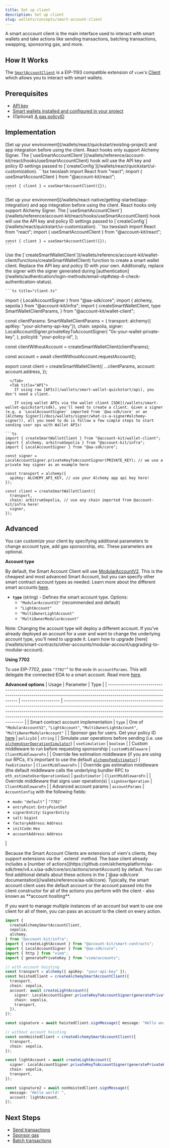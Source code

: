 ```yaml
---
title: Set up client
description: Set up client
slug: wallets/concepts/smart-account-client
---
```


A smart acccount client is the main interface used to interact with smart wallets and take actions like sending transactions, batching transactions, swapping, sponsoring gas, and more.

## How It Works

The [`SmartAccountClient`](https://github.com/alchemyplatform/aa-sdk/blob/main/aa-sdk/core/src/account/smartContractAccount.ts#L102-L128) is a EIP-1193 compatible extension of `viem`'s [Client](https://viem.sh/docs/clients/custom#build-your-own-client) which allows you to interact with smart wallets.

## Prerequisites

- [API key](https://dashboard.alchemy.com/apps)
- [Smart wallets installed and configured in your project](/wallets/pages/react/setup)
- (Optional) [A gas policyID](https://dashboard.alchemy.com/gas-manager/policy/create)

## Implementation

<Tabs>
  <Tab title="React">
    <Info>
      [Set up your environment](/wallets/react/quickstart/existing-project) and app integration before using the client. React hooks only support Alchemy Signer.
    </Info>
    The [`useSmartAccountClient`](/wallets/reference/account-kit/react/hooks/useSmartAccountClient) hook will use the API key and policy ID settings passed to [`createConfig`](/wallets/react/quickstart/ui-customization).
    ```tsx twoslash
    import React from "react";
    import { useSmartAccountClient } from "@account-kit/react";

    const { client } = useSmartAccountClient({});
    ```

  </Tab>
  <Tab title="React Native">
    <Info>
      [Set up your environment](/wallets/react-native/getting-started/app-integration) and app integration before using the client. React hooks only support Alchemy Signer.
    </Info>
    The [`useSmartAccountClient`](/wallets/reference/account-kit/react/hooks/useSmartAccountClient) hook will use the API key and policy ID settings passed to [`createConfig`](/wallets/react/quickstart/ui-customization).
    ```tsx twoslash
    import React from "react";
    import { useSmartAccountClient } from "@account-kit/react";

    const { client } = useSmartAccountClient({});
    ```

  </Tab>
  <Tab title="Javascript">
    Use the [`createSmartWalletClient`](/wallets/reference/account-kit/wallet-client/functions/createSmartWalletClient) function to create a smart wallet client. Replace the API key and policy ID with your own. Additionally, replace the signer with the signer generated during [authentication](/wallets/authentication/login-methods/email-otp#step-4-check-authentication-status).

    ```ts title="client.ts"

import { LocalAccountSigner } from "@aa-sdk/core";
import { alchemy, sepolia } from "@account-kit/infra";
import {
  createSmartWalletClient,
  type SmartWalletClientParams,
} from "@account-kit/wallet-client";

const clientParams: SmartWalletClientParams = {
transport: alchemy({ apiKey: "your-alchemy-api-key"}),
chain: sepolia,
signer: LocalAccountSigner.privateKeyToAccountSigner(
"0x-your-wallet-private-key",
),
policyId: "your-policy-id",
};

const clientWithoutAccount = createSmartWalletClient(clientParams);

const account = await clientWithoutAccount.requestAccount();

export const client = createSmartWalletClient({
  ...clientParams,
  account: account.address,
});
```
  </Tab>
  <Tab title="API">
    If using raw [APIs](/wallets/smart-wallet-quickstart/api), you don't need a client.

    If using wallet APIs via the wallet client [SDK](/wallets/smart-wallet-quickstart/sdk), you'll need to create a client. Given a signer (e.g. a `LocalAccountSigner` imported from `@aa-sdk/core` or an [Alchemy Signer](/docs/wallets/signer/what-is-a-signer#alchemy-signer)), all you need to do is follow a few simple steps to start sending user ops with Wallet APIs!

```ts
import { createSmartWalletClient } from "@account-kit/wallet-client";
import { alchemy, arbitrumSepolia } from "@account-kit/infra";
import { LocalAccountSigner } from "@aa-sdk/core";

const signer = LocalAccountSigner.privateKeyToAccountSigner(PRIVATE_KEY); // we use a private key signer as an example here

const transport = alchemy({
  apiKey: ALCHEMY_API_KEY, // use your Alchemy app api key here!
});

const client = createSmartWalletClient({
  transport,
  chain: arbitrumSepolia, // use any chain imported from @account-kit/infra here!
  signer,
});
```

  </Tab>
</Tabs>

## Advanced

<Accordion title="Configuration options">
You can customize your client by specifying additional parameters to change account type, add gas sponsorship, etc. These parameters are optional.

**Account type**

By default, the Smart Account Client will use [ModularAccountV2](/wallets/smart-contracts/modular-account-v2/overview). This is the cheapest and most advanced Smart Account, but you can specify other smart contract account types as needed. Learn more about the different smart accounts [here](/wallets/smart-contracts/choosing-a-smart-account).

- **`type`** (string) - Defines the smart account type. Options:
  - `"ModularAccountV2"` (recommended and default)
  - `"LightAccount"`
  - `"MultiOwnerLightAccount"`
  - `"MultiOwnerModularAccount"`

<Tip>
  Note: Changing the account type will deploy a different account. If you've
  already deployed an account for a user and want to change the underlying
  account type, you'll need to upgrade it. Learn how to upgrade
  [here](/wallets/smart-contracts/other-accounts/modular-account/upgrading-to-modular-account).
</Tip>

**Using 7702**

To use EIP-7702, pass `"7702"`" to the `mode` in `accountParams`. This will delegate the connected EOA to a smart account. Read more [here](/wallets/transactions/using-eip-7702).

**Advanced options**
| Usage | Parameter | Type |
| --------------------------------------------------------------------------------------------------------------------------------------------------------------------------------------------- | ------------------- | ---------------------------------------------------------------------------------------------------------------------------------------------------------------------------------------------------------------------------------------------------------------------------------------------------- |
| Smart contract account implementation | `type` | One of `"ModularAccountV2"`, `"LightAccount"`, `"MultiOwnerLightAccount"`, `"MultiOwnerModularAccount"` |
| Sponsor gas for users. Get your policy ID [here](https://dashboard.alchemy.com/gas-manager) | `policyId` | `string` |
| Simulate user operations before sending (i.e. use [`alchemyUserOperationSimulator`](/wallets/reference/account-kit/infra/functions/alchemyUserOperationSimulator)) | `useSimulation` | `boolean` |
| Custom middleware to run before requesting sponsorship | `customMiddleware` | `ClientMiddlewareFn` |
| Override fee estimation middleware (if you are using our RPCs, it's important to use the default [`alchemyFeeEstimator`](/wallets/reference/account-kit/infra/functions/alchemyFeeEstimator)) | `feeEstimator` | `ClientMiddlewareFn` |
| Override gas estimation middleware (the default middleware calls the underlying bundler RPC to `eth_estimateUserOperationGas`) | `gasEstimator` | `ClientMiddlewareFn` |
| Override middleware that signs user operation(s) | `signUserOperation` | `ClientMiddlewareFn` |
| Advanced account params | `accountParams` | `AccountConfig` with the following fields: <ul><li>`mode`: `"default"` \| `"7702"`</li><li>`entryPoint`: `EntryPointDef`</li><li>`signerEntity`: `SignerEntity`</li><li>`salt`: `bigint`</li><li>`factoryAddress`: `Address`</li><li>`initCode`: `Hex`</li><li>`accountAddress`: `Address`</li></ul> |

</Accordion>
<Accordion title="Smart account client actions">
Because the Smart Account Clients are extensions of viem's clients, they support extensions via the `.extend` method. The base client already includes a [number of actions](https://github.com/alchemyplatform/aa-sdk/tree/v4.x.x/aa-sdk/core/src/actions/smartAccount) by default. You can find additional details about these actions in the [`@aa-sdk/core` documentation](/wallets/reference/aa-sdk/core).
</Accordion>
<Accordion title="Account agnostic client">
  Typically, the smart account client uses the default account or the account passed into the client constructor for all of the actions you perform with the client - also known as **account hositing**.

If you want to manage multiple instances of an account but want to use one client for all of them, you can pass an account to the client on every action.

```ts
import {
  createAlchemySmartAccountClient,
  sepolia,
  alchemy,
} from "@account-kit/infra";
import { createLightAccount } from "@account-kit/smart-contracts";
import { LocalAccountSigner } from "@aa-sdk/core";
import { http } from "viem";
import { generatePrivateKey } from "viem/accounts";

// with account hoisting
const transport = alchemy({ apiKey: "your-api-key" });
const hoistedClient = createAlchemySmartAccountClient({
  transport,
  chain: sepolia,
  account: await createLightAccount({
    signer: LocalAccountSigner.privateKeyToAccountSigner(generatePrivateKey()),
    chain: sepolia,
    transport,
  }),
});

const signature = await hoistedClient.signMessage({ message: "Hello world! " });

// without account hoisting
const nonHoistedClient = createAlchemySmartAccountClient({
  transport,
  chain: sepolia,
});

const lightAccount = await createLightAccount({
  signer: LocalAccountSigner.privateKeyToAccountSigner(generatePrivateKey()),
  chain: sepolia,
  transport,
});

const signature2 = await nonHoistedClient.signMessage({
  message: "Hello world! ",
  account: lightAccount,
});
```

</Accordion>

## Next Steps

- [Send transactions](/wallets/transactions/send/evm-user-ops)
- [Sponsor gas](/wallets/transactions/sponsor-gas/sponsor-gas-evm)
- [Batch transactions](wallets/transactions/send/batch-user-ops)
